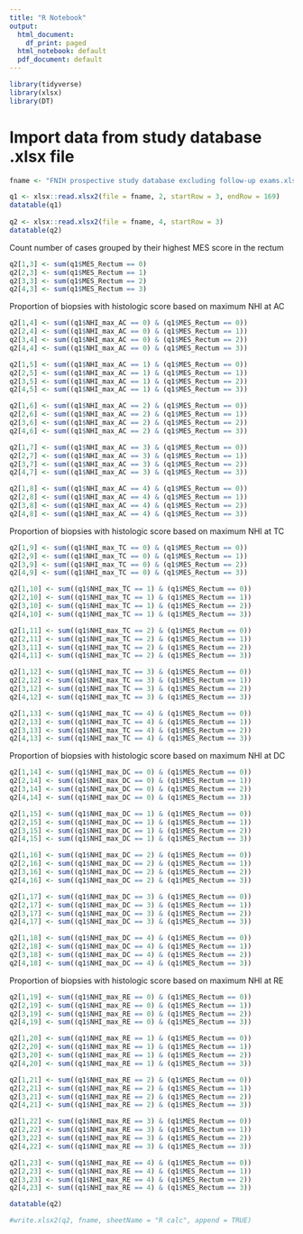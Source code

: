 ```yaml
---
title: "R Notebook"
output:
  html_document:
    df_print: paged
  html_notebook: default
  pdf_document: default
---
```


```r
library(tidyverse)
library(xlsx)
library(DT)
```

# Import data from study database .xlsx file

```r
fname <- "FNIH prospective study database excluding follow-up exams.xlsx"
```

```r
q1 <- xlsx::read.xlsx2(file = fname, 2, startRow = 3, endRow = 169)
datatable(q1)
 
q2 <- xlsx::read.xlsx2(file = fname, 4, startRow = 3)
datatable(q2)
```

Count number of cases grouped by their highest MES score in the rectum
```r
q2[1,3] <- sum(q1$MES_Rectum == 0)
q2[2,3] <- sum(q1$MES_Rectum == 1)
q2[3,3] <- sum(q1$MES_Rectum == 2)
q2[4,3] <- sum(q1$MES_Rectum == 3)

```

Proportion of biopsies with histologic score based on maximum NHI at AC
```r
q2[1,4] <- sum((q1$NHI_max_AC == 0) & (q1$MES_Rectum == 0))
q2[2,4] <- sum((q1$NHI_max_AC == 0) & (q1$MES_Rectum == 1))
q2[3,4] <- sum((q1$NHI_max_AC == 0) & (q1$MES_Rectum == 2))
q2[4,4] <- sum((q1$NHI_max_AC == 0) & (q1$MES_Rectum == 3))

q2[1,5] <- sum((q1$NHI_max_AC == 1) & (q1$MES_Rectum == 0))
q2[2,5] <- sum((q1$NHI_max_AC == 1) & (q1$MES_Rectum == 1))
q2[3,5] <- sum((q1$NHI_max_AC == 1) & (q1$MES_Rectum == 2))
q2[4,5] <- sum((q1$NHI_max_AC == 1) & (q1$MES_Rectum == 3))

q2[1,6] <- sum((q1$NHI_max_AC == 2) & (q1$MES_Rectum == 0))
q2[2,6] <- sum((q1$NHI_max_AC == 2) & (q1$MES_Rectum == 1))
q2[3,6] <- sum((q1$NHI_max_AC == 2) & (q1$MES_Rectum == 2))
q2[4,6] <- sum((q1$NHI_max_AC == 2) & (q1$MES_Rectum == 3))

q2[1,7] <- sum((q1$NHI_max_AC == 3) & (q1$MES_Rectum == 0))
q2[2,7] <- sum((q1$NHI_max_AC == 3) & (q1$MES_Rectum == 1))
q2[3,7] <- sum((q1$NHI_max_AC == 3) & (q1$MES_Rectum == 2))
q2[4,7] <- sum((q1$NHI_max_AC == 3) & (q1$MES_Rectum == 3))

q2[1,8] <- sum((q1$NHI_max_AC == 4) & (q1$MES_Rectum == 0))
q2[2,8] <- sum((q1$NHI_max_AC == 4) & (q1$MES_Rectum == 1))
q2[3,8] <- sum((q1$NHI_max_AC == 4) & (q1$MES_Rectum == 2))
q2[4,8] <- sum((q1$NHI_max_AC == 4) & (q1$MES_Rectum == 3))
```

Proportion of biopsies with histologic score based on maximum NHI at TC
```r
q2[1,9] <- sum((q1$NHI_max_TC == 0) & (q1$MES_Rectum == 0))
q2[2,9] <- sum((q1$NHI_max_TC == 0) & (q1$MES_Rectum == 1))
q2[3,9] <- sum((q1$NHI_max_TC == 0) & (q1$MES_Rectum == 2))
q2[4,9] <- sum((q1$NHI_max_TC == 0) & (q1$MES_Rectum == 3))

q2[1,10] <- sum((q1$NHI_max_TC == 1) & (q1$MES_Rectum == 0))
q2[2,10] <- sum((q1$NHI_max_TC == 1) & (q1$MES_Rectum == 1))
q2[3,10] <- sum((q1$NHI_max_TC == 1) & (q1$MES_Rectum == 2))
q2[4,10] <- sum((q1$NHI_max_TC == 1) & (q1$MES_Rectum == 3))

q2[1,11] <- sum((q1$NHI_max_TC == 2) & (q1$MES_Rectum == 0))
q2[2,11] <- sum((q1$NHI_max_TC == 2) & (q1$MES_Rectum == 1))
q2[3,11] <- sum((q1$NHI_max_TC == 2) & (q1$MES_Rectum == 2))
q2[4,11] <- sum((q1$NHI_max_TC == 2) & (q1$MES_Rectum == 3))

q2[1,12] <- sum((q1$NHI_max_TC == 3) & (q1$MES_Rectum == 0))
q2[2,12] <- sum((q1$NHI_max_TC == 3) & (q1$MES_Rectum == 1))
q2[3,12] <- sum((q1$NHI_max_TC == 3) & (q1$MES_Rectum == 2))
q2[4,12] <- sum((q1$NHI_max_TC == 3) & (q1$MES_Rectum == 3))

q2[1,13] <- sum((q1$NHI_max_TC == 4) & (q1$MES_Rectum == 0))
q2[2,13] <- sum((q1$NHI_max_TC == 4) & (q1$MES_Rectum == 1))
q2[3,13] <- sum((q1$NHI_max_TC == 4) & (q1$MES_Rectum == 2))
q2[4,13] <- sum((q1$NHI_max_TC == 4) & (q1$MES_Rectum == 3))
```

Proportion of biopsies with histologic score based on maximum NHI at DC
```r
q2[1,14] <- sum((q1$NHI_max_DC == 0) & (q1$MES_Rectum == 0))
q2[2,14] <- sum((q1$NHI_max_DC == 0) & (q1$MES_Rectum == 1))
q2[3,14] <- sum((q1$NHI_max_DC == 0) & (q1$MES_Rectum == 2))
q2[4,14] <- sum((q1$NHI_max_DC == 0) & (q1$MES_Rectum == 3))

q2[1,15] <- sum((q1$NHI_max_DC == 1) & (q1$MES_Rectum == 0))
q2[2,15] <- sum((q1$NHI_max_DC == 1) & (q1$MES_Rectum == 1))
q2[3,15] <- sum((q1$NHI_max_DC == 1) & (q1$MES_Rectum == 2))
q2[4,15] <- sum((q1$NHI_max_DC == 1) & (q1$MES_Rectum == 3))

q2[1,16] <- sum((q1$NHI_max_DC == 2) & (q1$MES_Rectum == 0))
q2[2,16] <- sum((q1$NHI_max_DC == 2) & (q1$MES_Rectum == 1))
q2[3,16] <- sum((q1$NHI_max_DC == 2) & (q1$MES_Rectum == 2))
q2[4,16] <- sum((q1$NHI_max_DC == 2) & (q1$MES_Rectum == 3))

q2[1,17] <- sum((q1$NHI_max_DC == 3) & (q1$MES_Rectum == 0))
q2[2,17] <- sum((q1$NHI_max_DC == 3) & (q1$MES_Rectum == 1))
q2[3,17] <- sum((q1$NHI_max_DC == 3) & (q1$MES_Rectum == 2))
q2[4,17] <- sum((q1$NHI_max_DC == 3) & (q1$MES_Rectum == 3))

q2[1,18] <- sum((q1$NHI_max_DC == 4) & (q1$MES_Rectum == 0))
q2[2,18] <- sum((q1$NHI_max_DC == 4) & (q1$MES_Rectum == 1))
q2[3,18] <- sum((q1$NHI_max_DC == 4) & (q1$MES_Rectum == 2))
q2[4,18] <- sum((q1$NHI_max_DC == 4) & (q1$MES_Rectum == 3))
```

Proportion of biopsies with histologic score based on maximum NHI at RE
```r
q2[1,19] <- sum((q1$NHI_max_RE == 0) & (q1$MES_Rectum == 0))
q2[2,19] <- sum((q1$NHI_max_RE == 0) & (q1$MES_Rectum == 1))
q2[3,19] <- sum((q1$NHI_max_RE == 0) & (q1$MES_Rectum == 2))
q2[4,19] <- sum((q1$NHI_max_RE == 0) & (q1$MES_Rectum == 3))

q2[1,20] <- sum((q1$NHI_max_RE == 1) & (q1$MES_Rectum == 0))
q2[2,20] <- sum((q1$NHI_max_RE == 1) & (q1$MES_Rectum == 1))
q2[3,20] <- sum((q1$NHI_max_RE == 1) & (q1$MES_Rectum == 2))
q2[4,20] <- sum((q1$NHI_max_RE == 1) & (q1$MES_Rectum == 3))

q2[1,21] <- sum((q1$NHI_max_RE == 2) & (q1$MES_Rectum == 0))
q2[2,21] <- sum((q1$NHI_max_RE == 2) & (q1$MES_Rectum == 1))
q2[3,21] <- sum((q1$NHI_max_RE == 2) & (q1$MES_Rectum == 2))
q2[4,21] <- sum((q1$NHI_max_RE == 2) & (q1$MES_Rectum == 3))

q2[1,22] <- sum((q1$NHI_max_RE == 3) & (q1$MES_Rectum == 0))
q2[2,22] <- sum((q1$NHI_max_RE == 3) & (q1$MES_Rectum == 1))
q2[3,22] <- sum((q1$NHI_max_RE == 3) & (q1$MES_Rectum == 2))
q2[4,22] <- sum((q1$NHI_max_RE == 3) & (q1$MES_Rectum == 3))

q2[1,23] <- sum((q1$NHI_max_RE == 4) & (q1$MES_Rectum == 0))
q2[2,23] <- sum((q1$NHI_max_RE == 4) & (q1$MES_Rectum == 1))
q2[3,23] <- sum((q1$NHI_max_RE == 4) & (q1$MES_Rectum == 2))
q2[4,23] <- sum((q1$NHI_max_RE == 4) & (q1$MES_Rectum == 3))
```

```r
datatable(q2)
```


```r
#write.xlsx2(q2, fname, sheetName = "R calc", append = TRUE)
```

